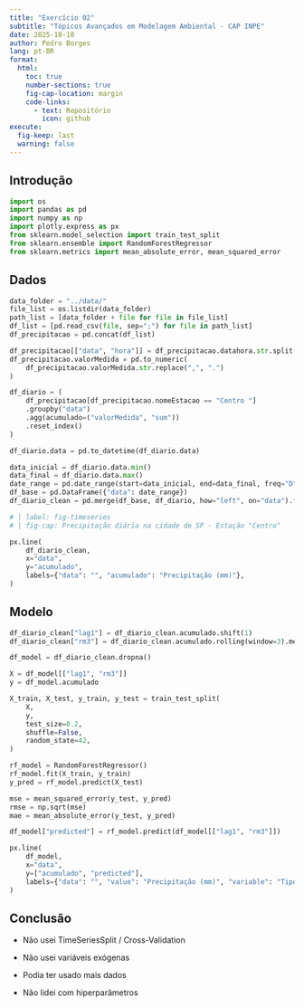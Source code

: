 ```yaml
---
title: "Exercício 02"
subtitle: "Tópicos Avançados em Modelagem Ambiental - CAP INPE"
date: 2025-10-10
author: Pedro Borges
lang: pt-BR
format: 
  html:
    toc: true
    number-sections: true
    fig-cap-location: margin
    code-links:
      - text: Repositório
        icon: github
execute:
  fig-keep: last
  warning: false
---
```


## Introdução

```python
import os
import pandas as pd
import numpy as np
import plotly.express as px
from sklearn.model_selection import train_test_split
from sklearn.ensemble import RandomForestRegressor
from sklearn.metrics import mean_absolute_error, mean_squared_error
```

## Dados

```python
data_folder = "../data/"
file_list = os.listdir(data_folder)
path_list = [data_folder + file for file in file_list]
df_list = [pd.read_csv(file, sep=";") for file in path_list]
df_precipitacao = pd.concat(df_list)

df_precipitacao[["data", "hora"]] = df_precipitacao.datahora.str.split(" ", expand=True)
df_precipitacao.valorMedida = pd.to_numeric(
    df_precipitacao.valorMedida.str.replace(",", ".")
)

df_diario = (
    df_precipitacao[df_precipitacao.nomeEstacao == "Centro "]
    .groupby("data")
    .agg(acumulado=("valorMedida", "sum"))
    .reset_index()
)

df_diario.data = pd.to_datetime(df_diario.data)

data_inicial = df_diario.data.min()
data_final = df_diario.data.max()
date_range = pd.date_range(start=data_inicial, end=data_final, freq="D")
df_base = pd.DataFrame({"data": date_range})
df_diario_clean = pd.merge(df_base, df_diario, how="left", on="data").fillna(0)
```

```python
# | label: fig-timeseries
# | fig-cap: Precipitação diária na cidade de SP - Estação "Centro"

px.line(
    df_diario_clean,
    x="data",
    y="acumulado",
    labels={"data": "", "acumulado": "Precipitação (mm)"},
)

```

## Modelo

```python
df_diario_clean["lag1"] = df_diario_clean.acumulado.shift(1)
df_diario_clean["rm3"] = df_diario_clean.acumulado.rolling(window=3).mean().shift(1)

df_model = df_diario_clean.dropna()
```


```python
X = df_model[["lag1", "rm3"]]
y = df_model.acumulado

X_train, X_test, y_train, y_test = train_test_split(
    X,
    y,
    test_size=0.2,
    shuffle=False,
    random_state=42,
)

rf_model = RandomForestRegressor()
rf_model.fit(X_train, y_train)
y_pred = rf_model.predict(X_test)
```

```python
mse = mean_squared_error(y_test, y_pred)
rmse = np.sqrt(mse)
mae = mean_absolute_error(y_test, y_pred)
```

```python

df_model["predicted"] = rf_model.predict(df_model[["lag1", "rm3"]])

px.line(
    df_model,
    x="data",
    y=["acumulado", "predicted"],
    labels={"data": "", "value": "Precipitação (mm)", "variable": "Tipo"},
)
```

## Conclusão

- Não usei TimeSeriesSplit / Cross-Validation

- Não usei variáveis exógenas

- Podia ter usado mais dados

- Não lidei com hiperparâmetros